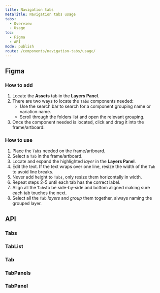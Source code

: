```yaml
---
title: Navigation tabs
metaTitle: Navigation tabs usage
tabs:
  - Overview
  - Usage
toc:
  - Figma
  - API
mode: publish
route: /components/navigation-tabs/usage/
---
```



## Figma

### How to add

1. Locate the **Assets** tab in the **Layers Panel**.
2. There are two ways to locate the `Tabs` components needed:
   - Use the search bar to search for a component grouping name or variation name.
   - Scroll through the folders list and open the relevant grouping.
3. Once the component needed is located, click and drag it into the frame/artboard.

### How to use

1. Place the `Tabs` needed on the frame/artboard.
2. Select a `Tab` in the frame/artboard.
3. Locate and expand the highlighted _layer_ in the **Layers Panel**.
4. Edit the text. If the text wraps over one line, resize the width of the `Tab` to avoid line breaks.
5. Never add height to `Tabs`, only resize them horizontally in width.
6. Repeat steps 2-5 until each tab has the correct label.
7. Align all the `Tabs`to be side-by-side and bottom aligned making sure each tab touches the next.
8. Select all the `Tab` _layers_ and _group_ them together, always naming the grouped layer.

## API

### Tabs

<PropsTable props={Tabs} />

### TabList

<PropsTable props={Tabs.TabList} />

### Tab

<PropsTable props={Tabs.Tab} />

### TabPanels

<PropsTable props={Tabs.TabPanels} />

### TabPanel

<PropsTable props={Tabs.TabPanel} />
